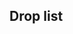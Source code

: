 ==Drop list==
<!--
AUTOGENERATED, leave a comment on this subpage if you have found any issues
(incorrect or missing info, non-optimal order, etc.)
-->
{{Section}}
{{DropList
|no_legend = true
|filter_button = true
|nodes = N, P, Q, R, W, X
|boss = X
|Akashi: N/Casual{Casual: S 0.6% (6/998) / Easy: S 0.8% (13/1589) / Medium: S 0.9% (16/1812) / Hard: S 0.4% (4/1063)} S, R/Casual{Casual: S 0.3% (134/42071) / Easy: S 0.3% (190/59995) / Medium: S 0.5% (254/50267) / Hard: S 0.5% (137/26474)} S, W/Casual{Casual: S 2.6% (1/39) / Easy: S 2% (2/100)} S
|Akitsu Maru: X/Casual{Casual: 1.4% (551/38696) / Easy: 1.6% (866/52502) / Medium: 1.1% (479/42608) / Hard: 0.8% (176/21449)}
|Ark Royal: X/Casual{Casual: S 1.1% (399/36789) / Easy: 1.9% (1014/52502) / Medium: 1.4% (602/42608) / Hard: 1.2% (260/21449)}
|Asagumo: N/Casual{Casual: S 2.8% (28/998) / Easy: S 2.9% (46/1589) / Medium: S 2.8% (50/1812) / Hard: S 3.2% (34/1063)} S, P/Hard{Hard: S 1.8% (15/853)} S, Q/Casual{Casual: S 1.4% (638/44405) / Easy: S 1.5% (960/65797) / Medium: S 1.4% (634/46360) / Hard: S 1.4% (410/29722)} S, R/Casual{Casual: S 1.4% (603/42071) / Easy: S 2.7% (1604/59995) / Medium: S 2.8% (1398/50267) / Hard: S 2.7% (720/26474)} S, W/Casual{Casual: S 2.6% (1/39) / Easy: S 3% (3/100) / Medium: S 1.5% (1/68)} S
|Atago: N/Casual{Casual: S 1% (10/998) / Easy: S 1.1% (17/1589) / Medium: S 1.2% (21/1812) / Hard: S 1.5% (16/1063)} S, O/Casual{Casual: S 1.4% (622/44780) / Easy: S 1.5% (991/66507) / Medium: S 1.4% (1039/72736) / Hard: S 1.5% (612/41065)} S, P/Casual{Casual: S 1% (1/105) / Easy: S 2.5% (4/161) / Medium: S 2% (3/152) / Hard: S 1.6% (14/853)} S, Q/Casual{Casual: S 1.4% (621/44405) / Easy: S 1.3% (878/65797) / Medium: S 1.4% (636/46360) / Hard: S 1.3% (391/29722)} S, R/Casual{Casual: S 1.5% (613/42071) / Easy: S 1.3% (767/59995) / Medium: S 1.4% (686/50267) / Hard: S 1.3% (350/26474)} S, W/Easy{Easy: S 2% (2/100) / Medium: S 2.9% (2/68) / Hard: S 1.9% (1/52)} S, X/Casual{Casual: 4% (1540/38696) / Easy: 4% (2100/52502) / Medium: 3.9% (1654/42608) / Hard: 3.9% (847/21449)}
|Chikuma: N/Casual{Casual: 0.9% (23/2433) / Easy: 1% (49/4699) / Medium: 1.2% (63/5252) / Hard: 1.2% (39/3254)}, O/Casual{Casual: S 1.4% (626/44780) / Easy: S 1.4% (913/66507) / Medium: S 1.4% (999/72736) / Hard: S 1.4% (588/41065)} S, P/Casual{Casual: S 1.9% (2/105) / Medium: S 2% (3/152) / Hard: S 1.4% (12/853)} S, Q/Casual{Casual: S 1.4% (629/44405) / Easy: S 1.3% (885/65797) / Medium: S 1.4% (635/46360) / Hard: S 1.3% (388/29722)} S, R/Casual{Casual: S 1.4% (587/42071) / Easy: 1.4% (917/64207) / Medium: 1.4% (807/58044) / Hard: 1.4% (438/31260)}, W/Casual{Casual: S 2.6% (1/39) / Medium: S 1.5% (1/68)} S, X/Casual{Casual: 2.1% (810/38696) / Easy: 2% (1056/52502) / Medium: 2% (871/42608) / Hard: 2.1% (448/21449)}
|Daitou: X/Casual{Casual: 4.6% (1777/38696) / Easy: 4.4% (2297/52502) / Medium: 4.9% (2109/42608) / Hard: 4.8% (1023/21449)}
|Fujinami: X/Casual{Casual: 3.4% (1299/38696) / Easy: 3% (1588/52502) / Medium: 2.8% (1185/42608) / Hard: 2.6% (549/21449)}
|Fusou: N/Casual{Casual: S 1.6% (16/998) / Easy: S 1.8% (28/1589) / Medium: S 0.9% (17/1812) / Hard: S 1% (11/1063)} S, O/Medium{Medium: S 1.4% (1028/72736) / Hard: S 1.4% (577/41065)} S, P/Medium{Medium: S 2% (3/152) / Hard: S 1.8% (15/853)} S, Q/Casual{Casual: S 1.4% (614/44405) / Easy: S 1.4% (917/65797) / Medium: S 1.4% (647/46360) / Hard: S 1.4% (429/29722)} S, R/Casual{Casual: S 1.4% (584/42071) / Easy: S 1.5% (889/59995) / Medium: S 1.4% (702/50267) / Hard: S 1.3% (343/26474)} S, W/Casual{Casual: S 2.6% (1/39) / Easy: S 2% (2/100) / Medium: S 1.5% (1/68)} S
|Hamakaze: N/Casual{Casual: S 1.8% (18/998) / Easy: S 1.6% (25/1589) / Medium: S 1.2% (21/1812) / Hard: S 1.6% (17/1063)} S, Q/Medium{Medium: S 1% (475/46360) / Hard: S 1.3% (378/29722)} S, R/Casual{Casual: S 1.5% (627/42071) / Easy: S 1.4% (842/59995) / Medium: S 1.5% (755/50267) / Hard: S 1.4% (381/26474)} S, W/Medium{Medium: S 4.4% (3/68) / Hard: S 1.9% (1/52)} S
|Haruna: X/Casual{Casual: S 2% (749/36789) / Easy: S 2% (913/45081) / Medium: S 2.1% (403/19086) / Hard: S 1.9% (102/5248)} S
|Hayashimo: N/Casual{Casual: S 2.1% (21/998) / Easy: S 2.3% (36/1589) / Medium: S 3.3% (60/1812) / Hard: S 3.2% (34/1063)} S, R/Casual{Casual: S 1.4% (579/42071) / Easy: S 2.9% (1720/59995) / Medium: S 2.8% (1384/50267) / Hard: S 2.8% (753/26474)} S, W/Casual{Casual: S 5.1% (2/39) / Easy: S 1% (1/100) / Medium: S 1.5% (1/68)} S, X/Casual{Casual: 2.9% (1129/38696) / Easy: 4.2% (2205/52502) / Medium: 3.7% (1596/42608) / Hard: 3.6% (782/21449)}
|Hiei: X/Casual{Casual: 4.2% (1638/38696) / Easy: 3.7% (1946/52502) / Medium: 2.6% (1129/42608) / Hard: 2% (427/21449)}
|Hiyou: X/Casual{Casual: 2.1% (807/38696) / Easy: 2% (1046/52502) / Medium: 2.1% (878/42608) / Hard: 1.9% (408/21449)}
|Hyuuga: X/Casual{Casual: 3.8% (1481/38696) / Easy: 3.7% (1944/52502) / Medium: 2.9% (1243/42608) / Hard: 2.5% (541/21449)}
|Ise: X/Casual{Casual: 3.8% (1479/38696) / Easy: 3.8% (1973/52502) / Medium: 2.9% (1255/42608) / Hard: 2.4% (520/21449)}
|Isokaze: W/Easy{Easy: S 2% (2/100) / Medium: S 1.5% (1/68) / Hard: S 1.9% (1/52)} S
|Jervis: X/Casual{Casual: 4.7% (1802/38696) / Easy: 4.5% (2344/52502) / Medium: 3.9% (1678/42608) / Hard: 4.2% (901/21449)}
|Junyou: X/Casual{Casual: 1.9% (742/38696) / Easy: 2% (1048/52502) / Medium: 1.9% (824/42608) / Hard: 2% (438/21449)}
|Kinugasa: X/Casual{Casual: 2% (761/38696) / Easy: 2.1% (1088/52502) / Medium: 2% (853/42608) / Hard: 2% (419/21449)}
|Kirishima: X/Casual{Casual: S 4.1% (1504/36789) / Easy: S 3.9% (1743/45081) / Medium: S 4.1% (785/19086) / Hard: S 3.6% (188/5248)} S
|Kiyoshimo: N/Medium{Medium: S 0.9% (17/1812) / Hard: S 1.5% (16/1063)} S, R/Medium{Medium: S 1.3% (641/50267) / Hard: S 1.4% (360/26474)} S, W/Easy{Easy: S 4% (4/100) / Medium: S 2.9% (2/68)} S, X/Casual{Casual: 3% (1162/38696) / Easy: 3.8% (1999/52502) / Medium: 3.4% (1465/42608) / Hard: 3.2% (696/21449)}
|Kongou: X/Casual{Casual: S 2.1% (789/36789) / Easy: S 2% (913/45081) / Medium: S 2% (378/19086) / Hard: S 2.1% (109/5248)} S
|Kuma: N/Casual{Casual: 0.9% (21/2433) / Easy: 1% (47/4699) / Medium: 1.2% (61/5252) / Hard: 1% (31/3254)}, O/Casual{Casual: S 1.4% (634/44780) / Easy: S 1.4% (939/66507) / Medium: S 1.5% (1060/72736) / Hard: S 1.4% (586/41065)} S, P/Casual{Casual: S 4.8% (5/105) / Easy: S 1.9% (3/161) / Medium: S 2.6% (4/152) / Hard: S 1.6% (14/853)} S, Q/Casual{Casual: S 1.5% (646/44405) / Easy: S 1.4% (923/65797) / Medium: S 1.3% (591/46360) / Hard: S 1.4% (422/29722)} S, R/Casual{Casual: 1.3% (552/43540) / Easy: 1.5% (938/64207) / Medium: 1.4% (801/58044) / Hard: 1.3% (414/31260)}, W/Medium{Medium: S 1.5% (1/68) / Hard: S 1.9% (1/52)} S, X/Casual{Casual: 2% (777/38696) / Easy: 2% (1031/52502) / Medium: 2% (868/42608) / Hard: 1.7% (356/21449)}
|Kumano: X/Casual{Casual: 3.9% (1513/38696) / Easy: 4.1% (2130/52502) / Medium: 4% (1720/42608) / Hard: 4.1% (870/21449)}
|Mikuma: X/Casual{Casual: 2% (788/38696) / Easy: 2% (1043/52502) / Medium: 2% (838/42608) / Hard: 2% (429/21449)}
|Mogami: N/Casual{Casual: 1.3% (32/2433) / Easy: 1.4% (68/4699) / Medium: 1.7% (91/5252) / Hard: 1.1% (36/3254)}, O/Casual{Casual: S 1.4% (631/44780) / Easy: S 1.4% (932/66507) / Medium: S 1.4% (1048/72736) / Hard: S 3% (1228/41065)} S, P/Casual{Casual: S 1.9% (2/105) / Easy: S 5% (8/161) / Medium: S 3.3% (5/152) / Hard: S 3.4% (29/853)} S, Q/Casual{Casual: S 2.8% (1229/44405) / Easy: S 2.9% (1879/65797) / Medium: S 2.9% (1340/46360) / Hard: S 2.9% (876/29722)} S, R/Casual{Casual: S 2.6% (1111/42071) / Easy: 2.7% (1747/64207) / Medium: 2.6% (1505/58044) / Hard: 2.5% (784/31260)}, W/Casual{Casual: S 7.7% (3/39) / Easy: S 5% (5/100) / Medium: S 2.9% (2/68) / Hard: S 7.7% (4/52)} S, X/Casual{Casual: 2% (765/38696) / Easy: 2% (1052/52502) / Medium: 2.1% (884/42608) / Hard: 1.8% (394/21449)}
|Mutsu: X/Casual{Casual: S 2% (751/36789) / Easy: S 2.1% (925/45081) / Medium: S 2% (380/19086) / Hard: S 1.8% (94/5248)} S
|Myoukou: X/Casual{Casual: 2.1% (817/38696) / Easy: 1.9% (1006/52502) / Medium: 1.9% (799/42608) / Hard: 2% (431/21449)}
|Naganami: X/Casual{Casual: 3.7% (1427/38696) / Easy: 3.3% (1749/52502) / Medium: 2.2% (954/42608) / Hard: 1.7% (373/21449)}
|Nagara: F/Casual{Casual: S 1.5% (36/2355) / Easy: S 1.1% (35/3088) / Medium: S 1.4% (46/3174) / Hard: S 1.3% (19/1498)} S, N/Casual{Casual: 0.8% (20/2433) / Easy: 1% (49/4699) / Medium: 1% (54/5252) / Hard: 1.1% (37/3254)}, O/Casual{Casual: S 1.5% (673/44780) / Easy: S 1.3% (892/66507) / Medium: S 1.4% (1032/72736) / Hard: S 1.5% (598/41065)} S, P/Casual{Casual: S 1.9% (2/105) / Easy: S 3.7% (6/161) / Hard: 0.8% (11/1439)}, Q/Casual{Casual: 1.4% (609/44489) / Easy: 1.4% (900/66066) / Medium: 1.2% (844/69513) / Hard: 1.2% (503/41495)}, R/Casual{Casual: 1.4% (626/43540) / Easy: 1.4% (904/64207) / Medium: 1.4% (840/58044) / Hard: 1.5% (461/31260)}, W/Easy{Easy: S 1% (1/100) / Medium: S 2.9% (2/68) / Hard: S 1.9% (1/52)} S, X/Casual{Casual: 2.1% (808/38696) / Easy: 2.2% (1134/52502) / Medium: 2.1% (890/42608) / Hard: 3% (641/21449)}
|Nagato: X/Casual{Casual: S 2% (735/36789) / Easy: S 2.1% (932/45081) / Medium: S 2% (373/19086) / Hard: S 2.1% (109/5248)} S
|Okinami: X/Casual{Casual: 2.9% (1139/38696) / Easy: 2.8% (1444/52502) / Medium: 2.7% (1136/42608) / Hard: 3% (642/21449)}
|Richelieu: X/Casual{Casual: S 0.9% (331/36789) / Easy: 1.6% (859/52502) / Medium: 1.1% (465/42608) / Hard: 1% (205/21449)}
|Sendai: F/Casual{Casual: S 1% (23/2355) / Easy: S 1.2% (38/3088) / Medium: S 1.1% (36/3174) / Hard: S 1.6% (24/1498)} S, L/Medium{Medium: S 100% (1/1)} S, N/Casual{Casual: 1.2% (29/2433) / Easy: 1.3% (62/4699) / Medium: 1.1% (57/5252) / Hard: 1.2% (38/3254)}, O/Casual{Casual: S 1.4% (607/44780) / Easy: 1.3% (870/66602) / Medium: 1.4% (1005/73679) / Hard: 1.3% (601/47383)}, P/Casual{Casual: S 1.9% (2/105) / Easy: S 1.2% (2/161) / Hard: 0.9% (13/1439)}, Q/Casual{Casual: 1.4% (623/44489) / Easy: 1.4% (937/66066) / Medium: 1.2% (855/69513) / Hard: 1.3% (524/41495)}, R/Casual{Casual: 1.5% (640/43540) / Easy: 1.3% (863/64207) / Medium: 1.3% (747/58044) / Hard: 1.4% (430/31260)}, W/Casual{Casual: S 2.6% (1/39) / Easy: S 4% (4/100) / Medium: S 2.9% (2/68) / Hard: S 3.8% (2/52)} S, X/Casual{Casual: 0.1% (38/38696) / Easy: 0.3% (169/52502) / Medium: 1.2% (502/42608) / Hard: 1.5% (317/21449)}
|Shimakaze: X/Casual{Casual: 1.9% (748/38696) / Easy: 2% (1041/52502) / Medium: 2% (862/42608) / Hard: 2% (424/21449)}
|Suzuya: X/Casual{Casual: 3.8% (1477/38696) / Easy: 4% (2083/52502) / Medium: 4.1% (1732/42608) / Hard: 4.1% (887/21449)}
|Takao: N/Casual{Casual: S 1.3% (13/998) / Easy: S 1.9% (30/1589) / Medium: S 1.2% (22/1812) / Hard: S 1.2% (13/1063)} S, O/Casual{Casual: S 1.4% (617/44780) / Easy: S 1.5% (967/66507) / Medium: S 1.4% (1016/72736) / Hard: S 1.5% (616/41065)} S, P/Easy{Easy: S 1.2% (2/161) / Medium: S 0.7% (1/152) / Hard: S 1.3% (11/853)} S, Q/Casual{Casual: S 1.4% (640/44405) / Easy: S 1.4% (953/65797) / Medium: S 1.3% (617/46360) / Hard: S 1.4% (426/29722)} S, R/Casual{Casual: S 1.5% (627/42071) / Easy: S 1.4% (823/59995) / Medium: S 1.4% (716/50267) / Hard: S 1.4% (376/26474)} S, W/Casual{Casual: S 2.6% (1/39) / Medium: S 1.5% (1/68)} S, X/Casual{Casual: 2.1% (812/38696) / Easy: 2% (1076/52502) / Medium: 2.1% (875/42608) / Hard: 2% (431/21449)}
|Tanikaze: W/Hard{Hard: S 1.9% (1/52)} S
|Tone: N/Casual{Casual: 0.9% (22/2433) / Easy: 0.8% (39/4699) / Medium: 0.9% (48/5252) / Hard: 1% (31/3254)}, O/Casual{Casual: S 1.4% (640/44780) / Easy: S 1.4% (916/66507) / Medium: S 1.4% (982/72736) / Hard: S 1.5% (613/41065)} S, P/Casual{Casual: S 2.9% (3/105) / Easy: S 3.1% (5/161) / Medium: S 0.7% (1/152) / Hard: S 0.8% (7/853)} S, Q/Casual{Casual: S 1.3% (596/44405) / Easy: S 1.4% (889/65797) / Medium: S 1.5% (675/46360) / Hard: S 1.3% (399/29722)} S, R/Casual{Casual: S 1.3% (559/42071) / Easy: S 1.4% (832/59995) / Medium: 1.4% (821/58044) / Hard: 1.3% (396/31260)}, W/Medium{Medium: S 2.9% (2/68) / Hard: S 1.9% (1/52)} S, X/Casual{Casual: 2% (760/38696) / Easy: 2% (1031/52502) / Medium: 2.1% (893/42608) / Hard: 2.1% (450/21449)}
|Urakaze: N/Casual{Casual: S 1.4% (14/998) / Easy: S 1.1% (17/1589) / Medium: S 1.4% (25/1812) / Hard: S 1% (11/1063)} S, Q/Medium{Medium: S 1.4% (657/46360) / Hard: S 1.4% (430/29722)} S, R/Casual{Casual: S 1.3% (560/42071) / Easy: S 1.4% (865/59995) / Medium: S 1.5% (744/50267) / Hard: S 1.4% (367/26474)} S, W/Casual{Casual: S 5.1% (2/39) / Easy: S 2% (2/100) / Medium: S 1.5% (1/68) / Hard: S 1.9% (1/52)} S
|Warspite: X/Casual{Casual: 2% (785/38696) / Easy: 2.2% (1166/52502) / Medium: 1.5% (631/42608) / Hard: 1.2% (259/21449)}
|Yamagumo: N/Casual{Casual: S 2.5% (25/998) / Easy: S 2.3% (36/1589) / Medium: S 2.3% (42/1812) / Hard: S 2.1% (22/1063)} S, P/Medium{Medium: S 0.7% (1/152) / Hard: S 1.3% (11/853)} S, Q/Casual{Casual: S 1.4% (621/44405) / Easy: S 1.4% (914/65797) / Medium: S 1.4% (663/46360) / Hard: S 1.5% (436/29722)} S, R/Casual{Casual: S 2.7% (1156/42071) / Easy: S 2.8% (1701/59995) / Medium: S 2.9% (1459/50267) / Hard: S 2.8% (741/26474)} S, W/Casual{Casual: S 2.6% (1/39) / Easy: S 3% (3/100) / Hard: S 9.6% (5/52)} S
|Yamashiro: N/Casual{Casual: S 2.2% (22/998) / Easy: S 2.1% (33/1589) / Medium: S 1.5% (27/1812) / Hard: S 1.3% (14/1063)} S, O/Casual{Casual: S 1.3% (604/44780) / Easy: S 1.4% (902/66507) / Medium: S 1.3% (981/72736) / Hard: S 1.3% (544/41065)} S, P/Casual{Casual: S 1% (1/105) / Easy: S 1.9% (3/161) / Medium: S 0.7% (1/152) / Hard: S 1.6% (14/853)} S, Q/Casual{Casual: S 1.5% (645/44405) / Easy: S 1.4% (911/65797) / Medium: S 1.4% (669/46360) / Hard: S 1.4% (429/29722)} S, R/Casual{Casual: S 1.4% (582/42071) / Easy: S 1.4% (859/59995) / Medium: S 1.4% (689/50267) / Hard: S 1.3% (350/26474)} S, W/Easy{Easy: S 1% (1/100) / Hard: S 1.9% (1/52)} S
|Yukikaze: X/Casual{Casual: S 2% (730/36789) / Easy: S 1.9% (879/45081) / Medium: S 2.2% (414/19086) / Hard: S 1.9% (99/5248)} S
|Yuubari: N/Casual{Casual: S 1.7% (17/998) / Easy: S 1.3% (20/1589) / Medium: S 1.1% (20/1812) / Hard: S 1.3% (14/1063)} S, O/Casual{Casual: S 1.4% (606/44780) / Easy: S 1.4% (957/66507) / Medium: S 1.4% (1039/72736) / Hard: S 1.4% (582/41065)} S, P/Easy{Easy: S 0.6% (1/161) / Medium: S 1.3% (2/152) / Hard: S 1.2% (10/853)} S, Q/Casual{Casual: S 1.4% (630/44405) / Easy: S 1.4% (927/65797) / Medium: S 1.5% (691/46360) / Hard: S 1.3% (394/29722)} S, R/Casual{Casual: S 1.5% (618/42071) / Easy: S 1.3% (792/59995) / Medium: S 1.5% (743/50267) / Hard: S 1.5% (385/26474)} S, W/Casual{Casual: S 2.6% (1/39) / Easy: S 3% (3/100) / Medium: S 2.9% (2/68) / Hard: S 1.9% (1/52)} S
}}
{{SectionEnd}}
